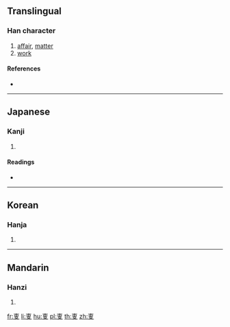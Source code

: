 {{character info/new}}
==Translingual==

===Han character===
{{Han char|rn=29|rad=又|as=05|sn=7|four=|canj=JLE}}

# [[affair]], [[matter]]
# [[work]]

====References====
* {{Han ref|kx=0165.360|dkj=03146|dj=0376.160|hdz=10394.100|uh=53D3|ud=21459}}

----

==Japanese==

===Kanji===
{{ja-kanji|grade=|rs=又05}}

# {{defn|lang=ja|sort=又05}}

====Readings====
* {{ja-readings|on=[[し]] (shi), [[ず]] (zu)|kun=[[こと]] (koto)}}

----

==Korean==

===Hanja===
{{ko-hanja|hangeul=사|rv=sa|mr=sa}}

# {{defn|lang=ko|sort=又05}}

----

==Mandarin==

===Hanzi===
{{cmn-hanzi|pin=[[shì]] ([[shi4]])|wg=shih<sup>4</sup>}}

# {{defn|lang=cmn|sort=又05}}

[[fr:叓]]
[[li:叓]]
[[hu:叓]]
[[pl:叓]]
[[th:叓]]
[[zh:叓]]